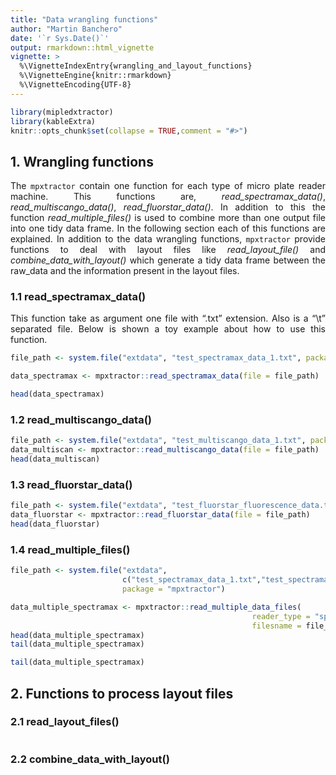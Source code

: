```yaml
---
title: "Data wrangling functions"
author: "Martin Banchero"
date: '`r Sys.Date()`'
output: rmarkdown::html_vignette
vignette: >
  %\VignetteIndexEntry{wrangling_and_layout_functions}
  %\VignetteEngine{knitr::rmarkdown}
  %\VignetteEncoding{UTF-8}
---
```

<style>
body {
text-align: justify}
</style>

```r
library(mipledxtractor)
library(kableExtra)
knitr::opts_chunk$set(collapse = TRUE,comment = "#>")
```


## 1. Wrangling functions
The `mpxtractor` contain one function for each type of micro plate reader machine. This functions are, *read_spectramax_data()*, *read_multiscango_data()*, *read_fluorstar_data()*. In addition to this
the function *read_multiple_files()* is used to combine more than one output file into one tidy
data frame. In the following section each of this functions are explained.
In addition to the data wrangling functions, `mpxtractor` provide functions to deal with
layout files like *read_layout_file()* and *combine_data_with_layout()* which generate a tidy
data frame between the raw_data and the information present in the layout files.
 
### 1.1 read_spectramax_data()
This function take as argument one file with ".txt" extension. Also is a "\\t" separated
file. 
Below is shown a toy example about how to use this function.

```r
file_path <- system.file("extdata", "test_spectramax_data_1.txt", package = "mpxtractor")

data_spectramax <- mpxtractor::read_spectramax_data(file = file_path)

head(data_spectramax)
```

### 1.2 read_multiscango_data()

```r
file_path <- system.file("extdata", "test_multiscango_data_1.txt", package = "mpxtractor")
data_multiscan <- mpxtractor::read_multiscango_data(file = file_path)
head(data_multiscan)
```



### 1.3 read_fluorstar_data()

```r
file_path <- system.file("extdata", "test_fluorstar_fluorescence_data.txt", package = "mpxtractor")
data_fluorstar <- mpxtractor::read_fluorstar_data(file = file_path)
head(data_fluorstar)

```


### 1.4 read_multiple_files()

```r
file_path <- system.file("extdata", 
                         c("test_spectramax_data_1.txt","test_spectramax_data_2.tx"), 
                         package = "mpxtractor")

data_multiple_spectramax <- mpxtractor::read_multiple_data_files(
                                                      reader_type = "spectramax",
                                                      filesname = file_path)
head(data_multiple_spectramax)
tail(data_multiple_spectramax)
```


```r
tail(data_multiple_spectramax)
```

## 2. Functions to process layout files


### 2.1 read_layout_files()
```r


```

### 2.2 combine_data_with_layout()
```r

```




